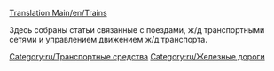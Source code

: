 [[Translation:Main/en/Trains]]
{{ru/Основная статья}}

Здесь собраны статьи связанные с поездами, ж/д транспортными сетями и управлением движением ж/д транспорта.

[[Category:ru/Транспортные средства]]
[[Category:ru/Железные дороги]]
